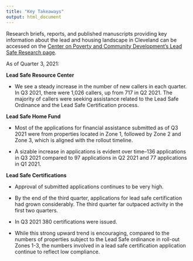 ```yaml
---
title: "Key Takeaways"
output: html_document
---
```


Research briefs, reports, and published manuscripts providing key information about the lead and housing landscape in Cleveland can be accessed on the [Center on Poverty and Community Development's Lead Safe Research page](https://case.edu/socialwork/povertycenter/our-work/lead-safe-research).

As of Quarter 3, 2021:

**Lead Safe Resource Center**

* We see a steady increase in the number of new callers in each quarter. In Q3 2021, there were 1,026 callers, up from 717 in Q2 2021. The majority of callers were seeking assistance related to the Lead Safe Ordinance and the Lead Safe Certification process.

**Lead Safe Home Fund**

* Most of the applications for financial assistance submitted as of Q3 2021 were from properties located in Zone 1, followed by Zone 2 and Zone 3, which is aligned with the rollout timeline.


* A sizable increase in applications is evident over time–136 applications in Q3 2021 compared to 97 applications in Q2 2021 and 77 applications in Q1 2021.


**Lead Safe Certifications**

* Approval of submitted applications continues to be very high.

* By the end of the third quarter, applications for lead safe certification had grown considerably. The third quarter far outpaced activity in the first two quarters.

* In Q3 2021 380 certifications were issued.

* While this strong upward trend is encouraging, compared to the numbers of properties subject to the Lead Safe ordinance in roll-out Zones 1-3, the numbers involved in a lead safe certification application continue to reflect low compliance. 